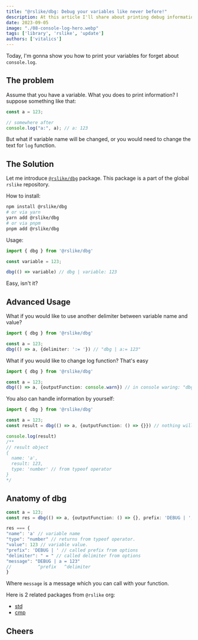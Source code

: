 ```yaml
---
title: "@rslike/dbg: Debug your variables like never before!"
description: At this article I'll share about printing debug information
date: 2023-09-05
image: "./08-console-log-hero.webp"
tags: ['library', 'rslike', 'update']
authors: ['vitalics']
---
```


Today, I'm gonna show you how to print your variables for forget about `console.log`.

## The problem

Assume that you have a variable. What you does to print information? I suppose something like that:

```ts title="some.ts" showLineNumbers camption="the problem"
const a = 123;

// somewhere after
console.log("a:", a); // a: 123
```

But what if variable name will be changed, or you would need to change the text for `log` function.

## The Solution

Let me introduce [`@rslike/dbg`](https://www.npmjs.com/package/@rslike/dbg) package. This package is a part of the global `rslike` repository.

How to install:

```bash
npm install @rslike/dbg
# or via yarn
yarn add @rslike/dbg
# or via pnpm
pnpm add @rslike/dbg
```

Usage:

```ts title="some.ts" showLineNumbers
import { dbg } from '@rslike/dbg'

const variable = 123;

dbg(() => variable) // dbg | variable: 123
```

Easy, isn't it?

## Advanced Usage

What if you would like to use another delimiter between variable name and value?

```ts title="advanced/delimiter.ts" showLineNumbers
import { dbg } from '@rslike/dbg'

const a = 123;
dbg(() => a, {delimiter: ':= '}) // "dbg | a:= 123"
```

What if you would like to change log function? That's easy

```ts title="advanced/output.ts" showLineNumbers
import { dbg } from '@rslike/dbg'

const a = 123;
dbg(() => a, {outputFunction: console.warn}) // in console waring: "dbg | a: 123"
```

You also can handle information by yourself:

```ts title="advanced/result.ts" showLineNumbers
import { dbg } from '@rslike/dbg'

const a = 123;
const result = dbg(() => a, {outputFunction: () => {}}) // nothing will be printed in console, since noop function declared

console.log(result)
/**
// result object
{
  name: 'a',
  result: 123,
  type: 'number' // from typeof operator
}
*/
```

## Anatomy of dbg

```ts title="anatomy.ts" caption="example of dbg output"
const a = 123;
const res = dbg(() => a, {outputFunction: () => {}, prefix: 'DEBUG | ', delimiter: ' = '});

res === {
"name": 'a' // variable name
"type": "number" // returns from typeof operator.
"value": 123 // variable value.
"prefix": 'DEBUG | ' // called prefix from options
"delimiter": " = " // called delimiter from options
"message": "DEBUG | a = 123"
//          ^prefix   ^delimiter
}
```

Where `message` is a message which you can call with your function.

Here is 2 related packages from `@rslike` org:

- [std](https://www.npmjs.com/package/@rslike/std)
- [cmp](https://www.npmjs.com/package/@rslike/cmp)

## Cheers
